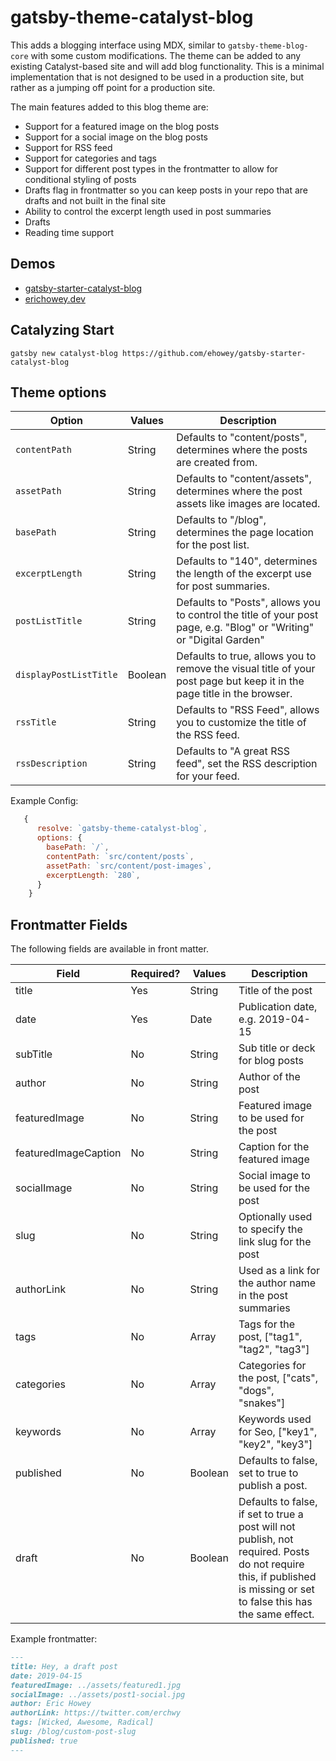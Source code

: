 <Seo
  title="Gatsby-Theme-Catalyst-Blog"
  description="Gatsby Theme Catalyst Blog adds an MDX based blog on top of the core theme. Gatsby Theme Catalyst is an opinionated set of integrated themes and starters to accelerate your next Gatsby project."
/>

# gatsby-theme-catalyst-blog

This adds a blogging interface using MDX, similar to `gatsby-theme-blog-core` with some custom modifications. The theme can be added to any existing Catalyst-based site and will add blog functionality. This is a minimal implementation that is not designed to be used in a production site, but rather as a jumping off point for a production site.

The main features added to this blog theme are:

- Support for a featured image on the blog posts
- Support for a social image on the blog posts
- Support for RSS feed
- Support for categories and tags
- Support for different post types in the frontmatter to allow for conditional styling of posts
- Drafts flag in frontmatter so you can keep posts in your repo that are drafts and not built in the final site
- Ability to control the excerpt length used in post summaries
- Drafts
- Reading time support

## Demos

- [gatsby-starter-catalyst-blog](https://gatsby-starter-catalyst-blog.netlify.app/)
- [erichowey.dev](https://www.erichowey.dev/writing)

## Catalyzing Start

`gatsby new catalyst-blog https://github.com/ehowey/gatsby-starter-catalyst-blog`

## Theme options

| Option                 | Values  | Description                                                                                                             |
| ---------------------- | ------- | ----------------------------------------------------------------------------------------------------------------------- |
| `contentPath`          | String  | Defaults to "content/posts", determines where the posts are created from.                                               |
| `assetPath`            | String  | Defaults to "content/assets", determines where the post assets like images are located.                                 |
| `basePath`             | String  | Defaults to "/blog", determines the page location for the post list.                                                    |
| `excerptLength`        | String  | Defaults to "140", determines the length of the excerpt use for post summaries.                                         |
| `postListTitle`        | String  | Defaults to "Posts", allows you to control the title of your post page, e.g. "Blog" or "Writing" or "Digital Garden"    |
| `displayPostListTitle` | Boolean | Defaults to true, allows you to remove the visual title of your post page but keep it in the page title in the browser. |
| `rssTitle`             | String  | Defaults to "RSS Feed", allows you to customize the title of the RSS feed.                                              |
| `rssDescription`       | String  | Defaults to "A great RSS feed", set the RSS description for your feed.                                                  |

Example Config:

```js
   {
      resolve: `gatsby-theme-catalyst-blog`,
      options: {
        basePath: `/`,
        contentPath: `src/content/posts`,
        assetPath: `src/content/post-images`,
        excerptLength: `280`,
      }
    }
```

## Frontmatter Fields

The following fields are available in front matter.

| Field                | Required? | Values  | Description                                                                                                                                                           |
| -------------------- | --------- | ------- | --------------------------------------------------------------------------------------------------------------------------------------------------------------------- |
| title                | Yes       | String  | Title of the post                                                                                                                                                     |
| date                 | Yes       | Date    | Publication date, e.g. 2019-04-15                                                                                                                                     |
| subTitle             | No        | String  | Sub title or deck for blog posts                                                                                                                                      |
| author               | No        | String  | Author of the post                                                                                                                                                    |
| featuredImage        | No        | String  | Featured image to be used for the post                                                                                                                                |
| featuredImageCaption | No        | String  | Caption for the featured image                                                                                                                                        |
| socialImage          | No        | String  | Social image to be used for the post                                                                                                                                  |
| slug                 | No        | String  | Optionally used to specify the link slug for the post                                                                                                                 |
| authorLink           | No        | String  | Used as a link for the author name in the post summaries                                                                                                              |
| tags                 | No        | Array   | Tags for the post, ["tag1", "tag2", "tag3"]                                                                                                                           |
| categories           | No        | Array   | Categories for the post, ["cats", "dogs", "snakes"]                                                                                                                   |
| keywords             | No        | Array   | Keywords used for Seo, ["key1", "key2", "key3"]                                                                                                                       |
| published            | No        | Boolean | Defaults to false, set to true to publish a post.                                                                                                                     |
| draft                | No        | Boolean | Defaults to false, if set to true a post will not publish, not required. Posts do not require this, if published is missing or set to false this has the same effect. |

Example frontmatter:

```md
---
title: Hey, a draft post
date: 2019-04-15
featuredImage: ../assets/featured1.jpg
socialImage: ../assets/post1-social.jpg
author: Eric Howey
authorLink: https://twitter.com/erchwy
tags: [Wicked, Awesome, Radical]
slug: /blog/custom-post-slug
published: true
---
```
